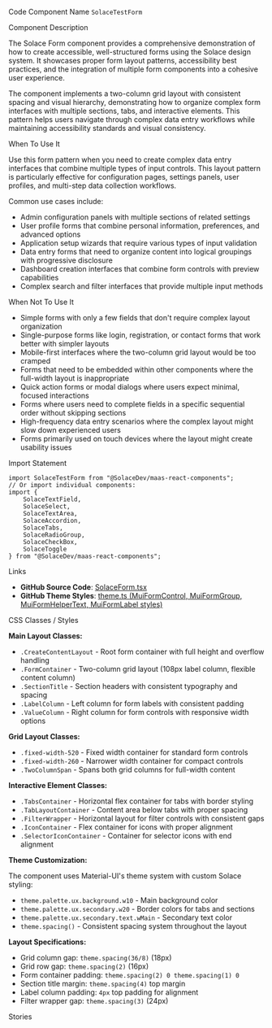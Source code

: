 
<Meta of={SolaceFormStories} />

<Title>Solace Form</Title>

<Description of={SolaceFormStories} />

<Subtitle>Code Component Name</Subtitle>
`SolaceTestForm`

<Subtitle>Component Description</Subtitle>

The Solace Form component provides a comprehensive demonstration of how to create accessible, well-structured forms using the Solace design system. It showcases proper form layout patterns, accessibility best practices, and the integration of multiple form components into a cohesive user experience.

The component implements a two-column grid layout with consistent spacing and visual hierarchy, demonstrating how to organize complex form interfaces with multiple sections, tabs, and interactive elements. This pattern helps users navigate through complex data entry workflows while maintaining accessibility standards and visual consistency.

<Subtitle>When To Use It</Subtitle>

Use this form pattern when you need to create complex data entry interfaces that combine multiple types of input controls. This layout pattern is particularly effective for configuration pages, settings panels, user profiles, and multi-step data collection workflows.

Common use cases include:

- Admin configuration panels with multiple sections of related settings
- User profile forms that combine personal information, preferences, and advanced options
- Application setup wizards that require various types of input validation
- Data entry forms that need to organize content into logical groupings with progressive disclosure
- Dashboard creation interfaces that combine form controls with preview capabilities
- Complex search and filter interfaces that provide multiple input methods

<Subtitle>When Not To Use It</Subtitle>

- Simple forms with only a few fields that don't require complex layout organization
- Single-purpose forms like login, registration, or contact forms that work better with simpler layouts
- Mobile-first interfaces where the two-column grid layout would be too cramped
- Forms that need to be embedded within other components where the full-width layout is inappropriate
- Quick action forms or modal dialogs where users expect minimal, focused interactions
- Forms where users need to complete fields in a specific sequential order without skipping sections
- High-frequency data entry scenarios where the complex layout might slow down experienced users
- Forms primarily used on touch devices where the layout might create usability issues

<Subtitle>Import Statement</Subtitle>

```tsx
import SolaceTestForm from "@SolaceDev/maas-react-components";
// Or import individual components:
import {
	SolaceTextField,
	SolaceSelect,
	SolaceTextArea,
	SolaceAccordion,
	SolaceTabs,
	SolaceRadioGroup,
	SolaceCheckBox,
	SolaceToggle
} from "@SolaceDev/maas-react-components";
```

<Subtitle>Links</Subtitle>

- **GitHub Source Code**: [SolaceForm.tsx](https://github.com/SolaceDev/maas-react-components/blob/main/src/components/SolaceForm.tsx)
- **GitHub Theme Styles**: <a href="https://github.com/SolaceDev/maas-react-components/blob/main/src/resources/theme.ts#:~:text=MuiFormControl%3A%20%7B" target="_blank">theme.ts (MuiFormControl, MuiFormGroup, MuiFormHelperText, MuiFormLabel styles)</a>

<Subtitle>CSS Classes / Styles</Subtitle>

**Main Layout Classes:**

- `.CreateContentLayout` - Root form container with full height and overflow handling
- `.FormContainer` - Two-column grid layout (108px label column, flexible content column)
- `.SectionTitle` - Section headers with consistent typography and spacing
- `.LabelColumn` - Left column for form labels with consistent padding
- `.ValueColumn` - Right column for form controls with responsive width options

**Grid Layout Classes:**

- `.fixed-width-520` - Fixed width container for standard form controls
- `.fixed-width-260` - Narrower width container for compact controls
- `.TwoColumnSpan` - Spans both grid columns for full-width content

**Interactive Element Classes:**

- `.TabsContainer` - Horizontal flex container for tabs with border styling
- `.TabLayoutContainer` - Content area below tabs with proper spacing
- `.FilterWrapper` - Horizontal layout for filter controls with consistent gaps
- `.IconContainer` - Flex container for icons with proper alignment
- `.SelectorIconContainer` - Container for selector icons with end alignment

**Theme Customization:**

The component uses Material-UI's theme system with custom Solace styling:

- `theme.palette.ux.background.w10` - Main background color
- `theme.palette.ux.secondary.w20` - Border colors for tabs and sections
- `theme.palette.ux.secondary.text.wMain` - Secondary text color
- `theme.spacing()` - Consistent spacing system throughout the layout

**Layout Specifications:**

- Grid column gap: `theme.spacing(36/8)` (18px)
- Grid row gap: `theme.spacing(2)` (16px)
- Form container padding: `theme.spacing(2) 0 theme.spacing(1) 0`
- Section title margin: `theme.spacing(4)` top margin
- Label column padding: `4px` top padding for alignment
- Filter wrapper gap: `theme.spacing(3)` (24px)

<Subtitle>Stories</Subtitle>

<CustomStories />
